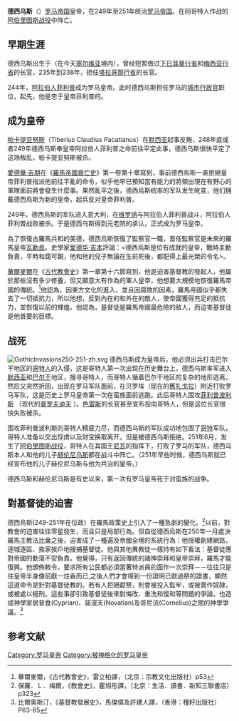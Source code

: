 {{Infobox Roman emperor
| name = 德西乌斯<br>Gaius Messius Quintus Decius
| title = [[罗马帝国|罗马帝国]][[罗马皇帝|第三十四任皇帝]]
| full name =
| image= Emperor Traianus Decius (Mary Harrsch).jpg
| caption =德西乌斯的半身像
| reign =249年 – 251年6月
| predecessor =[[阿拉伯人菲利普|阿拉伯人菲利普]]
| successor =[[加卢斯|加卢斯]]
| spouse =
| issue =[[赫伦尼乌斯|赫伦尼乌斯]]<br>[[霍斯蒂利安|霍斯蒂利安]]
| dynasty =
| father =
| mother =
| birth_date =约201年
| birth_place =
| death_date =251年6月（50岁）
| death_place =
| place of burial =
|}}

'''德西乌斯'''（{{bd|201年||251年|catIdx=D}}）[[罗马帝国|罗马帝国]]皇帝，在249年至251年统治[[罗马帝国|罗马帝国]]。在同哥特人作战的[[阿伯里图斯战役|阿伯里图斯战役]]中阵亡。

== 早期生涯 ==

德西乌斯出生于{{le|布达里亚|Budalia}}（在今天[[塞尔维亚|塞尔维亚]]境内），曾经短暂做过[[下日耳曼行省|下日耳曼行省]]和[[梅西亚行省|梅西亚行省]]的长官，235年到238年，担任[[塔拉哥那行省|塔拉哥那行省]]的长官。

244年，[[阿拉伯人菲利普|阿拉伯人菲利普]]成为罗马皇帝。此时德西乌斯担任罗马的[[城市行政官|城市行政官]]职位，起先，他是忠于皇帝菲利普的。

== 成为皇帝 ==
[[帕卡提亚努斯|帕卡提亚努斯]]（Tiberius Claudius Pacatianus）在[[默西亚_(罗马行省)|默西亚]]起事反叛，248年底或者249年德西乌斯奉皇帝阿拉伯人菲利普之命前往平定此事，德西乌斯很快平定了这场叛乱，帕卡提亚努斯被杀。

[[愛德華·吉朋|愛德華·吉朋]]在《[[羅馬帝國衰亡史|羅馬帝國衰亡史]]》第一卷第十章寫到，事前德西烏斯一直拒絕皇帝菲利普指派他前往平亂的命令，似乎他早已預知當有能力的將領出現在有野心的軍隊面前將會發生什麼事。果然亂平之後，德西烏斯统率的军队发生吪变，他们拥戴德西烏斯为新的皇帝，起兵反对皇帝菲利普。

249年，德西烏斯的军队进入意大利，在[[维罗纳|维罗纳]]与阿拉伯人菲利普战斗，阿拉伯人菲利普战败被杀。于是德西乌斯得到元老院的承认，正式成为罗马皇帝。

為了恢復古羅馬共和的美德，德西烏斯恢復了監察官一職，首任監察官是未來的羅馬皇帝[[瓦勒良|瓦勒良]]。史學家[[爱德华·吉本|爱德华·吉本]]評論：<德西烏斯是位有成就的皇帝，戰時主動負責，平時和藹可親，他和他的兒子無論在生前死後，都配得上最光榮的令名>。

[[華爾麥爾|華爾麥爾]]在《[[古代教會史|古代教會史]]》第一章第十六節寫到，他是迫害基督教的發起人，他屬於那些沒有多少修養，但又願意大有作為的軍人皇帝，他想要大規模地恢復羅馬帝國的傳統。<ref>華爾麥爾，《古代教會史》，雷立柏譯，（北京：宗教文化出版社）p53</ref>他認為，因東方文化的進入，並且因腐敗的因素，羅馬帝國似乎都失去了一切抵抗力，所以他想，反對內在的和外在的敵人，使帝國獲得充足的抵抗力，並恢復以前的輝煌。他認為，基督徒是羅馬帝國最危險的敌人，而迫害基督徒是他首要的目標。

== 战死 ==
{{main|阿伯里圖斯戰役}}
[[File:GothicInvasions250-251-zh.svg|thumb]]
德西乌斯成为皇帝后，他必须出兵打击巴尔干地区的[[哥特人|哥特人]]的入侵，这是哥特人第一次出现在历史舞台上，德西乌斯率军进入[[默西亚_(罗马行省)|默西亚]]和[[巴尔干|巴尔干]]地区，搜寻哥特人，而哥特人循着巴尔干地区的复杂的地形逃离，然后又突然折回，出现在罗马军队面前，在贝罗埃（现在的[[舊扎戈拉|舊扎戈拉]]）附近打败罗马军队，这是历史上罗马皇帝第一次在蛮族面前逃跑。此后哥特人围攻[[菲利普波利斯|菲利普波利斯]] （现代的[[普罗夫迪夫|普罗夫迪夫]] ）。[[色雷斯|色雷斯]]的长官甚至宣布投向哥特人，但是这位长官很快失败被杀。

围攻菲利普波利斯的哥特人精疲力尽，而德西乌斯的军队成功地包围了[[哥特|哥特]]军队，哥特人准备以交出俘虏以及财宝换取离开。但是被德西乌斯拒绝。251年6月，发生了[[阿伯里图斯战役|阿伯里图斯战役]]，哥特人在其国王[[尼瓦|尼瓦]]的指挥下，打败了罗马的军队，德西乌斯本人和他的儿子[[赫伦尼乌斯|赫伦尼乌斯]]都在战斗中阵亡。（251年早些时候，德西乌斯就已经宣布他的儿子赫伦尼乌斯与他为共治的皇帝。）

德西乌斯和赫伦尼乌斯是有史以来，第一次有罗马皇帝死于对蛮族的战争。

== 對基督徒的迫害 ==
德西烏斯(249-251年在位政）在羅馬政策史上引入了一種急劇的變化。<ref>保羅．Ｌ．梅爾，《教會史》，瞿旭彤譯，（北京：生活．讀書．新知三聯書店）p323</ref>以前，對教會的迫害往往零星發生，而且只是局部行為。但自從德西烏斯在250年一月處決羅馬主教法比盎之後，迫害成了一種遍及帝國全境的系統行為：他授權創建網路，逐城逐區、挨家挨戶地搜捕基督徒。他與其他異教徒一樣持有如下看法：基督徒應對帝國的動蕩不安負責。他覺得，只有返回傳統的諸神崇拜和皇帝崇拜，羅馬才能復興。他頒佈敕令，要求所有公民都必須當著特派員的面作一次崇拜－－往往只是往皇帝半身像前獻一炷香而已,之後人們才會得到一份證明已獻過祭的證書，顯然這道命令是針對基督徒教的。若有人拒絕獻祭，則會被投入監牢，或被賣作奴隷，或被處以極刑。這些事卻引致基督徒後來對悔改、重洗和復和等問題的爭論，也造成神學家居普食(Cyprian)、諾漥天(Novatian)及哥尼流(Cornelius)之間的神學爭議。<ref>比爾奧斯汀，《基督教發展史》，馬傑偉及許建人譯，（香港：種籽出版社）P63-65</ref>

== 参考文献 ==
<div class="references-small">
<references />
</div>


{{罗马帝国皇帝| 本人=德西乌斯| 时间 = 249年－251年| 之前=[[阿拉伯人菲利普|阿拉伯人菲利普]] | 之后=[[加卢斯|加卢斯]]和[[霍斯蒂利安|霍斯蒂利安]] | 同时=共位者： [[赫伦尼乌斯|赫伦尼乌斯]]（251年）}}

{{Authority control}}
[[Category:罗马皇帝|Category:罗马皇帝]]
[[Category:被神格化的罗马皇帝|Category:被神格化的罗马皇帝]]